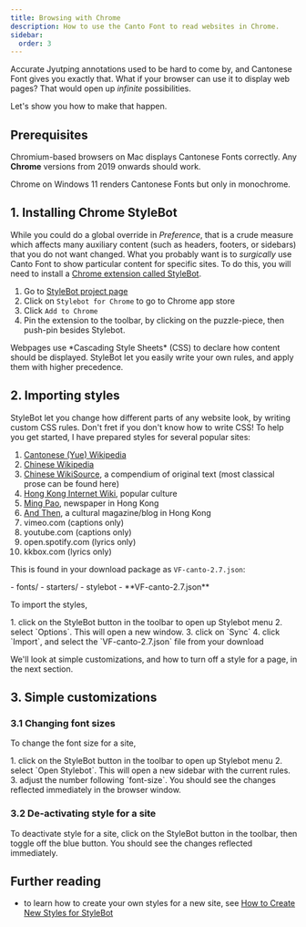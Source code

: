 ```yaml
---
title: Browsing with Chrome
description: How to use the Canto Font to read websites in Chrome.
sidebar:
  order: 3
---
```



Accurate Jyutping annotations used to be hard to come by, and Cantonese Font gives you exactly that. What if your browser can use it to display web pages?  That would open up *infinite* possibilities.

Let's show you how to make that happen.

## Prerequisites

Chromium-based browsers on Mac displays Cantonese Fonts correctly.  Any **Chrome** versions from 2019 onwards should work.

Chrome on Windows 11 renders Cantonese Fonts but only in monochrome.

## 1. Installing Chrome StyleBot

While you could do a global override in *Preference*, that is a crude measure which affects many auxiliary content (such as headers, footers, or sidebars) that you do not want changed.  What you probably want is to *surgically* use Canto Font to show particular content for specific sites.  To do this, you will need to install a [Chrome extension called StyleBot](https://stylebot.dev/).

<Steps>

1. Go to [StyleBot project page](https://stylebot.dev/)
2. Click on `Stylebot for Chrome` to go to Chrome app store
3. Click `Add to Chrome`
4. Pin the extension to the toolbar, by clicking on the puzzle-piece, then push-pin besides Stylebot.

</Steps>

<Aside type="note" title="What does StyleBot do?">
Webpages use *Cascading Style Sheets* (CSS) to declare how content should be displayed.  StyleBot let you easily write your own rules, and apply them with higher precedence.
</Aside>

## 2. Importing styles

StyleBot let you change how different parts of any website look, by writing custom CSS rules.  Don't fret if you don't know how to write CSS!  To help you get started, I have prepared styles for several popular sites:

1. [Cantonese (Yue) Wikipedia](zh-yue.wikipedia.org)
2. [Chinese Wikipedia](zh.wikipedia.org)
3. [Chinese WikiSource](zh.wikisource.org), a compendium of original text (most classical prose can be found here)
4. [Hong Kong Internet Wiki](evchk.fandom.com), popular culture
5. [Ming Pao](news.mingpao.com), newspaper in Hong Kong
6. [And Then](www.andthen.hk), a cultural magazine/blog in Hong Kong
7. vimeo.com (captions only)
8. youtube.com (captions only)
9. open.spotify.com (lyrics only)
10. kkbox.com (lyrics only)

This is found in your download package as `VF-canto-2.7.json`:

<FileTree>
- fonts/
- starters/
- stylebot
  - **VF-canto-2.7.json**
</FileTree>

To import the styles, 

<Steps>
1. click on the StyleBot button in the toolbar to open up Stylebot menu
2. select `Options`.  This will open a new window.
3. click on `Sync`
4. click `Import`, and select the `VF-canto-2.7.json` file from your download
</Steps>

We'll look at simple customizations, and how to turn off a style for a page, in the next section.

## 3. Simple customizations

### 3.1 Changing font sizes

To change the font size for a site,

<Steps>
1. click on the StyleBot button in the toolbar to open up Stylebot menu
2. select `Open Stylebot`.  This will open a new sidebar with the current rules.
3. adjust the number following `font-size`.  You should see the changes reflected immediately in the browser window.
</Steps>

### 3.2 De-activating style for a site

To deactivate style for a site, click on the StyleBot button in the toolbar, then toggle off the blue button.  You should see the changes reflected immediately.

## Further reading

* to learn how to create your own styles for a new site, see [How to Create New Styles for StyleBot](../guides/create_new_stylebot_style.mdx)
